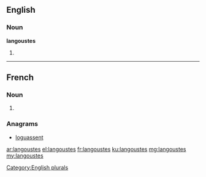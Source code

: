 ==English==

===Noun===
'''langoustes'''

# {{plural of|langouste}}

[[Category:English plurals]]

----

==French==

===Noun===
{{head|fr|plural}} {{f|p}}

# {{plural of|langouste|lang=fr}}

===Anagrams===
* [[loguassent#French|loguassent]]

[[ar:langoustes]]
[[el:langoustes]]
[[fr:langoustes]]
[[ku:langoustes]]
[[mg:langoustes]]
[[my:langoustes]]